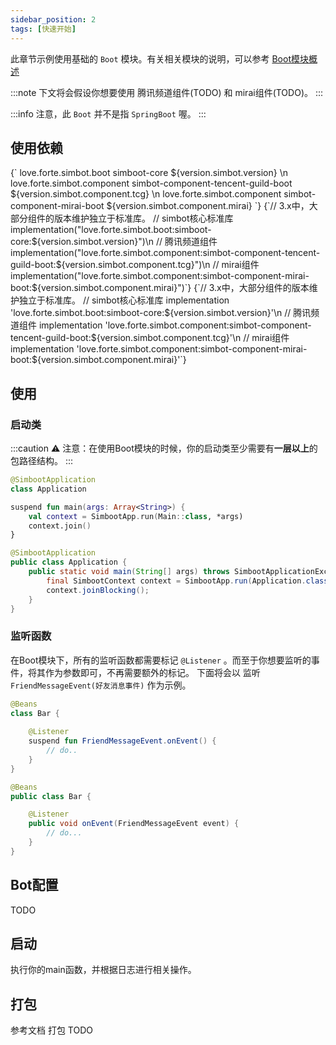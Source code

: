 ```yaml
---
sidebar_position: 2
tags: [快速开始]
---
```


此章节示例使用基础的 `Boot` 模块。有关相关模块的说明，可以参考 [Boot模块概述](../module-overview/boot)


:::note
下文将会假设你想要使用 腾讯频道组件(TODO) 和 mirai组件(TODO)。
:::


:::info
注意，此 `Boot` 并不是指 `SpringBoot` 喔。
:::


## 使用依赖



<Tabs groupId="use-dependency">
<TabItem value="Maven" label="Maven" default>
<CodeBlock language="xml">
{`<!-- simbot核心标准库 -->
<dependency>
    <groupId>love.forte.simbot.boot</groupId>
    <artifactId>simboot-core</artifactId>
    <version>${version.simbot.version}</version>
</dependency>\n
<!-- 腾讯频道组件 -->
<dependency>
    <groupId>love.forte.simbot.component</groupId>
    <artifactId>simbot-component-tencent-guild-boot</artifactId>
    <version>${version.simbot.component.tcg}</version>
</dependency>\n
<!-- mirai组件 -->
<dependency>
    <groupId>love.forte.simbot.component</groupId>
    <artifactId>simbot-component-mirai-boot</artifactId>
    <version>${version.simbot.component.mirai}</version>
</dependency>`}
</CodeBlock>
</TabItem>

<TabItem value="Gradle Kotlin DSL" label="Gradle Kotlin DSL">
<CodeBlock language="kotlin">
{`// 3.x中，大部分组件的版本维护独立于标准库。
// simbot核心标准库
implementation("love.forte.simbot.boot:simboot-core:${version.simbot.version}")\n
// 腾讯频道组件
implementation("love.forte.simbot.component:simbot-component-tencent-guild-boot:${version.simbot.component.tcg}")\n
// mirai组件
implementation("love.forte.simbot.component:simbot-component-mirai-boot:${version.simbot.component.mirai}")`}
</CodeBlock>
</TabItem>

<TabItem value="Gradle Groovy" label="Gradle Groovy">
<CodeBlock language="groovy">
{`// 3.x中，大部分组件的版本维护独立于标准库。
// simbot核心标准库
implementation 'love.forte.simbot.boot:simboot-core:${version.simbot.version}'\n
// 腾讯频道组件
implementation 'love.forte.simbot.component:simbot-component-tencent-guild-boot:${version.simbot.component.tcg}'\n
// mirai组件
implementation 'love.forte.simbot.component:simbot-component-mirai-boot:${version.simbot.component.mirai}'`}
</CodeBlock>
</TabItem>
</Tabs>


## 使用
### 启动类

:::caution
⚠️ 注意：在使用Boot模块的时候，你的启动类至少需要有**一层以上**的包路径结构。
:::


<Tabs groupId="code">
<TabItem value="Kotlin" default>

```kotlin title="Application.kt"
@SimbootApplication 
class Application

suspend fun main(args: Array<String>) {
    val context = SimbootApp.run(Main::class, *args)
    context.join()
}
```

</TabItem>
<TabItem value="Java">

```java title="Application.java"
@SimbootApplication
public class Application {
    public static void main(String[] args) throws SimbootApplicationException {
        final SimbootContext context = SimbootApp.run(Application.class, args);
        context.joinBlocking();
    }
}
```

</TabItem>
</Tabs>


### 监听函数
在Boot模块下，所有的监听函数都需要标记 `@Listener` 。而至于你想要监听的事件，将其作为参数即可，不再需要额外的标记。
下面将会以 监听 `FriendMessageEvent(好友消息事件)` 作为示例。 


<Tabs groupId="code">
<TabItem value="Kotlin" default>

```kotlin title="Bar.kt"
@Beans
class Bar {
    
    @Listener
    suspend fun FriendMessageEvent.onEvent() {
        // do..
    }
}
```

</TabItem>
<TabItem value="Java">

```java title="Bar.java"
@Beans
public class Bar {

    @Listener
    public void onEvent(FriendMessageEvent event) {
        // do...
    }
}
```

</TabItem>

</Tabs>


## Bot配置
TODO

## 启动
执行你的main函数，并根据日志进行相关操作。


## 打包
参考文档  打包 TODO
